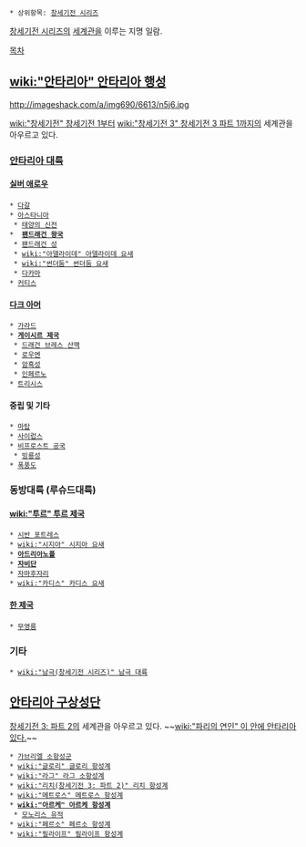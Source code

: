  * 상위항목: [[창세기전 시리즈]]

[[창세기전 시리즈]]의 [[세계관]]을 이루는 지명 일람.

[[목차]]
== [[wiki:"안타리아" 안타리아 행성]] ==
http://imageshack.com/a/img690/6613/n5j6.jpg

[[wiki:"창세기전" 창세기전 1]]부터 [[wiki:"창세기전 3" 창세기전 3 파트 1]]까지의 세계관을 아우르고 있다.
=== [[안타리아 대륙]] ===
==== [[실버 애로우]] ====
 * [[다갈]]
 * [[아스타니아]]
  * [[태양의 신전]]
 *  '''[[팬드래건 왕국]]'''
  * [[팬드래건 성]]
  * [[wiki:"아델라이데" 아델라이데 요새]]
  * [[wiki:"썬더둠" 썬더둠 요새]]
  * [[다카마]]
 * [[커티스]]
==== [[다크 아머]] ====
 * [[가라드]]
 * '''[[게이시르 제국]]'''
  * [[드래건 브레스 산맥]]
  * [[로우엔]]
  * [[암흑성]]
  * [[인페르노]]
 * [[트리시스]]
==== 중립 및 기타 ====
 * [[마탑]]
 * [[사이럽스]]
 * [[비프로스트 공국]]
  * [[빙룡성]]
 * [[폭풍도]]
=== 동방대륙 (루슈드대륙) ===
==== [[wiki:"투르" 투르 제국]] ====
 * [[시반 포트레스]]
 * [[wiki:"시지아" 시지아 요새]]
 * '''[[아드리아노플]]'''
 * '''[[자비단]]'''
 * [[자마후자리]]
 * [[wiki:"카디스" 카디스 요새]]
==== [[한 제국]] ====
 * [[무영릉]]
=== 기타 ===
 * [[wiki:"남극(창세기전 시리즈)" 남극 대륙]]

== [[안타리아 구상성단]] ==
[[창세기전 3: 파트 2]]의 세계관을 아우르고 있다. ~~[[wiki:"파리의 연인" 이 안에 안타리아 있다.]]~~

 * [[가브리엘 소항성군]]
 * [[wiki:"글로리" 글로리 항성계]]
 * [[wiki:"라그" 라그 소항성계]]
 * [[wiki:"리치(창세기전 3: 파트 2)" 리치 항성계]]
 * [[wiki:"메트로스" 메트로스 항성계]]
 * '''[[wiki:"아르케" 아르케 항성계]]'''
  * [[모노리스 유적]]
 * [[wiki:"페르소" 페르소 항성계]]
 * [[wiki:"필라이프" 필라이프 항성계]]
